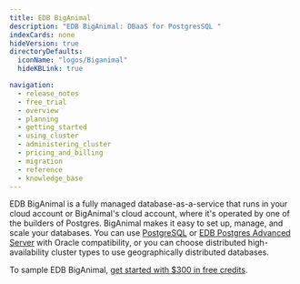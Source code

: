 ```yaml
---
title: EDB BigAnimal
description: "EDB BigAnimal: DBaaS for PostgresSQL "
indexCards: none
hideVersion: true
directoryDefaults:
  iconName: "logos/Biganimal"
  hideKBLink: true

navigation:
  - release_notes
  - free_trial
  - overview
  - planning
  - getting_started
  - using_cluster
  - administering_cluster
  - pricing_and_billing
  - migration
  - reference
  - knowledge_base
---
```


EDB BigAnimal is a fully managed database-as-a-service that runs in your cloud account or BigAnimal's cloud account, where it's operated by one of the builders of Postgres. BigAnimal makes it easy to set up, manage, and scale your databases. You can use [PostgreSQL](https://www.enterprisedb.com/docs/supported-open-source/postgresql/) or [EDB Postgres Advanced Server](/epas/latest/) with Oracle compatibility, or you can choose distributed high-availability cluster types to use geographically distributed databases. 

To sample EDB BigAnimal, [get started with $300 in free credits](/biganimal/latest/free_trial/).
